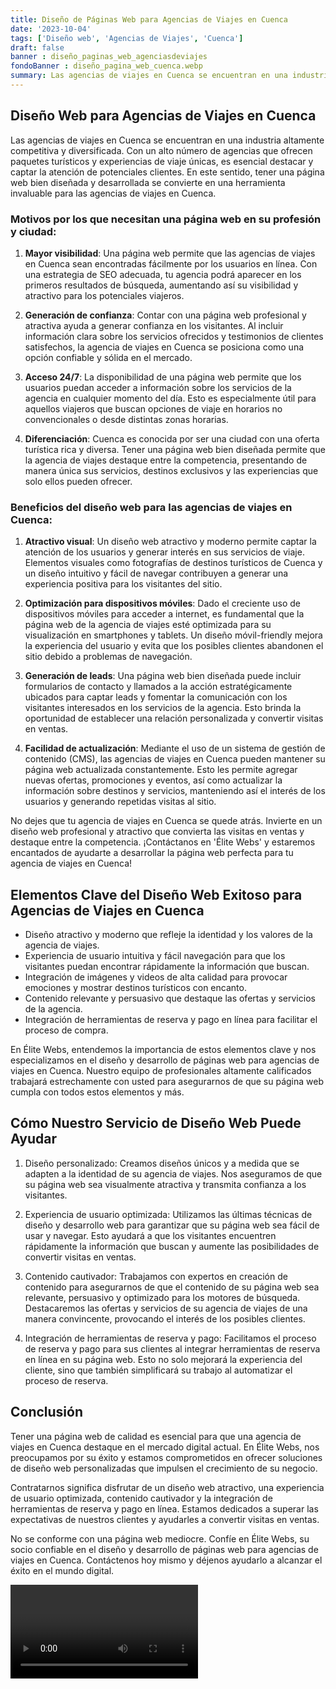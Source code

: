 ```yaml
---
title: Diseño de Páginas Web para Agencias de Viajes en Cuenca
date: '2023-10-04'
tags: ['Diseño web', 'Agencias de Viajes', 'Cuenca']
draft: false
banner : diseño_paginas_web_agenciasdeviajes
fondoBanner : diseño_pagina_web_cuenca.webp
summary: Las agencias de viajes en Cuenca se encuentran en una industria altamente competitiva y diversificada. Con un alto número de agencias que ofrecen paquetes turísticos y experiencias de viaje únicas, es esencial destacar y captar la atención de potenciales clientes. En este sentido, tener una página web bien diseñada y desarrollada se convierte en una herramienta invaluable para las agencias de viajes en Cuenca.
---
```


## Diseño Web para Agencias de Viajes en Cuenca

Las agencias de viajes en Cuenca se encuentran en una industria altamente competitiva y diversificada. Con un alto número de agencias que ofrecen paquetes turísticos y experiencias de viaje únicas, es esencial destacar y captar la atención de potenciales clientes. En este sentido, tener una página web bien diseñada y desarrollada se convierte en una herramienta invaluable para las agencias de viajes en Cuenca.

### Motivos por los que necesitan una página web en su profesión y ciudad:

1. **Mayor visibilidad**: Una página web permite que las agencias de viajes en Cuenca sean encontradas fácilmente por los usuarios en línea. Con una estrategia de SEO adecuada, tu agencia podrá aparecer en los primeros resultados de búsqueda, aumentando así su visibilidad y atractivo para los potenciales viajeros.

2. **Generación de confianza**: Contar con una página web profesional y atractiva ayuda a generar confianza en los visitantes. Al incluir información clara sobre los servicios ofrecidos y testimonios de clientes satisfechos, la agencia de viajes en Cuenca se posiciona como una opción confiable y sólida en el mercado.

3. **Acceso 24/7**: La disponibilidad de una página web permite que los usuarios puedan acceder a información sobre los servicios de la agencia en cualquier momento del día. Esto es especialmente útil para aquellos viajeros que buscan opciones de viaje en horarios no convencionales o desde distintas zonas horarias.

4. **Diferenciación**: Cuenca es conocida por ser una ciudad con una oferta turística rica y diversa. Tener una página web bien diseñada permite que la agencia de viajes destaque entre la competencia, presentando de manera única sus servicios, destinos exclusivos y las experiencias que solo ellos pueden ofrecer.

### Beneficios del diseño web para las agencias de viajes en Cuenca:

1. **Atractivo visual**: Un diseño web atractivo y moderno permite captar la atención de los usuarios y generar interés en sus servicios de viaje. Elementos visuales como fotografías de destinos turísticos de Cuenca y un diseño intuitivo y fácil de navegar contribuyen a generar una experiencia positiva para los visitantes del sitio.

2. **Optimización para dispositivos móviles**: Dado el creciente uso de dispositivos móviles para acceder a internet, es fundamental que la página web de la agencia de viajes esté optimizada para su visualización en smartphones y tablets. Un diseño móvil-friendly mejora la experiencia del usuario y evita que los posibles clientes abandonen el sitio debido a problemas de navegación.

3. **Generación de leads**: Una página web bien diseñada puede incluir formularios de contacto y llamados a la acción estratégicamente ubicados para captar leads y fomentar la comunicación con los visitantes interesados en los servicios de la agencia. Esto brinda la oportunidad de establecer una relación personalizada y convertir visitas en ventas.

4. **Facilidad de actualización**: Mediante el uso de un sistema de gestión de contenido (CMS), las agencias de viajes en Cuenca pueden mantener su página web actualizada constantemente. Esto les permite agregar nuevas ofertas, promociones y eventos, así como actualizar la información sobre destinos y servicios, manteniendo así el interés de los usuarios y generando repetidas visitas al sitio.

No dejes que tu agencia de viajes en Cuenca se quede atrás. Invierte en un diseño web profesional y atractivo que convierta las visitas en ventas y destaque entre la competencia. ¡Contáctanos en 'Élite Webs' y estaremos encantados de ayudarte a desarrollar la página web perfecta para tu agencia de viajes en Cuenca!

<GifSeo />

<Cta />

## Elementos Clave del Diseño Web Exitoso para Agencias de Viajes en Cuenca

- Diseño atractivo y moderno que refleje la identidad y los valores de la agencia de viajes.
- Experiencia de usuario intuitiva y fácil navegación para que los visitantes puedan encontrar rápidamente la información que buscan.
- Integración de imágenes y videos de alta calidad para provocar emociones y mostrar destinos turísticos con encanto.
- Contenido relevante y persuasivo que destaque las ofertas y servicios de la agencia.
- Integración de herramientas de reserva y pago en línea para facilitar el proceso de compra.

En Élite Webs, entendemos la importancia de estos elementos clave y nos especializamos en el diseño y desarrollo de páginas web para agencias de viajes en Cuenca. Nuestro equipo de profesionales altamente calificados trabajará estrechamente con usted para asegurarnos de que su página web cumpla con todos estos elementos y más.

## Cómo Nuestro Servicio de Diseño Web Puede Ayudar

1. Diseño personalizado: Creamos diseños únicos y a medida que se adapten a la identidad de su agencia de viajes. Nos aseguramos de que su página web sea visualmente atractiva y transmita confianza a los visitantes.

2. Experiencia de usuario optimizada: Utilizamos las últimas técnicas de diseño y desarrollo web para garantizar que su página web sea fácil de usar y navegar. Esto ayudará a que los visitantes encuentren rápidamente la información que buscan y aumente las posibilidades de convertir visitas en ventas.

3. Contenido cautivador: Trabajamos con expertos en creación de contenido para asegurarnos de que el contenido de su página web sea relevante, persuasivo y optimizado para los motores de búsqueda. Destacaremos las ofertas y servicios de su agencia de viajes de una manera convincente, provocando el interés de los posibles clientes.

4. Integración de herramientas de reserva y pago: Facilitamos el proceso de reserva y pago para sus clientes al integrar herramientas de reserva en línea en su página web. Esto no solo mejorará la experiencia del cliente, sino que también simplificará su trabajo al automatizar el proceso de reserva.

## Conclusión

Tener una página web de calidad es esencial para que una agencia de viajes en Cuenca destaque en el mercado digital actual. En Élite Webs, nos preocupamos por su éxito y estamos comprometidos en ofrecer soluciones de diseño web personalizadas que impulsen el crecimiento de su negocio.

Contratarnos significa disfrutar de un diseño web atractivo, una experiencia de usuario optimizada, contenido cautivador y la integración de herramientas de reserva y pago en línea. Estamos dedicados a superar las expectativas de nuestros clientes y ayudarles a convertir visitas en ventas.

No se conforme con una página web mediocre. Confíe en Élite Webs, su socio confiable en el diseño y desarrollo de páginas web para agencias de viajes en Cuenca. Contáctenos hoy mismo y déjenos ayudarlo a alcanzar el éxito en el mundo digital.

<Video />

<CtaBot job='Agencias de Viajes' city='Cuenca'/>

<Gmaps query='Cuenca+españa+maps' />